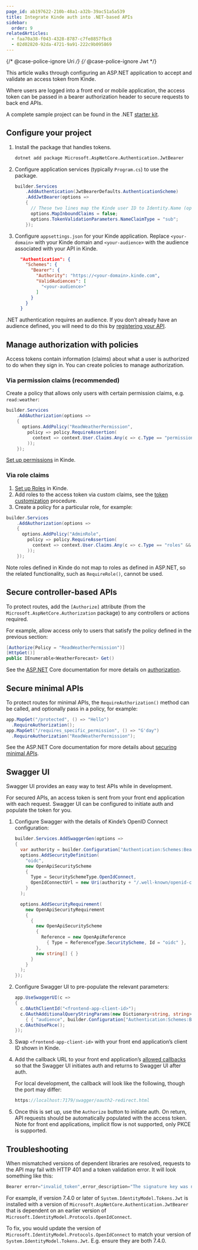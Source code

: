 ```yaml
---
page_id: ab197622-210b-48a1-a32b-39ac51a5a539
title: Integrate Kinde auth into .NET-based APIs
sidebar:
  order: 9
relatedArticles:
  - faa70a38-f043-4328-8787-c7fe8857fbc8
  - 02d02820-92da-4721-9a91-222c9b095869
---
```


{/* @case-police-ignore Uri */}
{/* @case-police-ignore Jwt */}

This article walks through configuring an ASP.NET application to accept and validate an access token from Kinde.

Where users are logged into a front end or mobile application, the access token can be passed in a bearer authorization header to secure requests to back end APIs.

A complete sample project can be found in the .NET [starter kit](https://github.com/kinde-starter-kits/dotnet-webapi-starter-kit).

## Configure your project

1. Install the package that handles tokens.

   ```bash
   dotnet add package Microsoft.AspNetCore.Authentication.JwtBearer
   ```

2. Configure application services (typically `Program.cs`) to use the package.

   ```csharp
   builder.Services
       .AddAuthentication(JwtBearerDefaults.AuthenticationScheme)
       .AddJwtBearer(options =>
       {
         // These two lines map the Kinde user ID to Identity.Name (optional).
         options.MapInboundClaims = false;
         options.TokenValidationParameters.NameClaimType = "sub";
       });
   ```

3. Configure `appsettings.json` for your Kinde application. Replace `<your-domain>` with your Kinde domain and `<your-audience>` with the audience associated with your API in Kinde.

   ```json
     "Authentication": {
       "Schemes": {
         "Bearer": {
           "Authority": "https://<your-domain>.kinde.com",
           "ValidAudiences": [
             "<your-audience>"
           ]
         }
       }
     }
   ```

.NET authentication requires an audience. If you don’t already have an audience defined, you will need to do this by [registering your API](/developer-tools/your-apis/register-manage-apis/).

## Manage authorization with policies

Access tokens contain information (claims) about what a user is authorized to do when they sign in. You can create policies to manage authorization.

### Via permission claims (recommended)

Create a policy that allows only users with certain permission claims, e.g. `read:weather`:

```csharp
builder.Services
    .AddAuthorization(options =>
    {
      options.AddPolicy("ReadWeatherPermission",
        policy => policy.RequireAssertion(
          context => context.User.Claims.Any(c => c.Type == "permissions" && c.Value == "read:weather")
        ));
    });
```

[Set up permissions](/manage-users/roles-and-permissions/user-permissions/) in Kinde.

### Via role claims

1. [Set up Roles](/manage-users/roles-and-permissions/user-permissions/) in Kinde.
2. Add roles to the access token via custom claims, see the [token customization](/build/tokens/token-customization/) procedure.
3. Create a policy for a particular role, for example:

```csharp
builder.Services
    .AddAuthorization(options =>
    {
      options.AddPolicy("AdminRole",
        policy => policy.RequireAssertion(
          context => context.User.Claims.Any(c => c.Type == "roles" && c.Value == "admin")
        ));
    });
```

Note roles defined in Kinde do not map to roles as defined in ASP.NET, so the related functionality, such as `RequireRole()`, cannot be used.

## Secure controller-based APIs

To protect routes, add the `[Authorize]` attribute (from the `Microsoft.AspNetCore.Authorization` package) to any controllers or actions required.

For example, allow access only to users that satisfy the policy defined in the previous section:

```csharp
[Authorize(Policy = "ReadWeatherPermission")]
[HttpGet()]
public IEnumerable<WeatherForecast> Get()
```

See the [ASP.NET](http://ASP.NET) Core documentation for more details on [authorization](https://learn.microsoft.com/en-us/aspnet/core/security/authorization/simple?view=aspnetcore-8.0#use-the-authorize-attribute).

## Secure minimal APIs

To protect routes for minimal APIs, the `RequireAuthorization()` method can be called, and optionally pass in a policy, for example:

```csharp
app.MapGet("/protected", () => "Hello")
  .RequireAuthorization();
app.MapGet("/requires_specific_permission", () => "G'day")
  .RequireAuthorization("ReadWeatherPermission");
```

See the ASP.NET Core documentation for more details about [securing minimal APIs](https://learn.microsoft.com/en-us/aspnet/core/fundamentals/minimal-apis/security?view=aspnetcore-8.0).

## Swagger UI

Swagger UI provides an easy way to test APIs while in development.

For secured APIs, an access token is sent from your front end application with each request. Swagger UI can be configured to initiate auth and populate the token for you.

1. Configure Swagger with the details of Kinde’s OpenID Connect configuration:

   ```csharp
   builder.Services.AddSwaggerGen(options =>
   {
     var authority = builder.Configuration["Authentication:Schemes:Bearer:Authority"];
     options.AddSecurityDefinition(
       "oidc",
       new OpenApiSecurityScheme
       {
         Type = SecuritySchemeType.OpenIdConnect,
         OpenIdConnectUrl = new Uri(authority + "/.well-known/openid-configuration")
       }
     );

     options.AddSecurityRequirement(
       new OpenApiSecurityRequirement
       {
         {
           new OpenApiSecurityScheme
           {
             Reference = new OpenApiReference
               { Type = ReferenceType.SecurityScheme, Id = "oidc" },
           },
           new string[] { }
         }
       }
     );
   });
   ```

2. Configure Swagger UI to pre-populate the relevant parameters:

   ```csharp
   app.UseSwaggerUI(c =>
   {
     c.OAuthClientId("<frontend-app-client-id>");
     c.OAuthAdditionalQueryStringParams(new Dictionary<string, string>
       { { "audience", builder.Configuration["Authentication:Schemes:Bearer:ValidAudiences:0"] ?? "" } });
     c.OAuthUsePkce();
   });
   ```

3. Swap `<frontend-app-client-id>` with your front end application’s client ID shown in Kinde.
4. Add the callback URL to your front end application’s [allowed callbacks](/get-started/connect/callback-urls/) so that the Swagger UI initiates auth and returns to Swagger UI after auth.

   For local development, the callback will look like the following, though the port may differ:

   ```csharp
   https://localhost:7179/swagger/oauth2-redirect.html
   ```

5. Once this is set up, use the `Authorize` button to initiate auth. On return, API requests should be automatically populated with the access token. Note for front end applications, implicit flow is not supported, only PKCE is supported.

## Troubleshooting

When mismatched versions of dependent libraries are resolved, requests to the API may fail with HTTP 401 and a token validation error. It will look something like this:

```csharp
Bearer error="invalid_token",error_description="The signature key was not found"
```

For example, if version 7.4.0 or later of `System.IdentityModel.Tokens.Jwt` is installed with a version of `Microsoft.AspNetCore.Authentication.JwtBearer` that is dependent on an earlier version of `Microsoft.IdentityModel.Protocols.OpenIdConnect`.

To fix, you would update the version of `Microsoft.IdentityModel.Protocols.OpenIdConnect` to match your version of `System.IdentityModel.Tokens.Jwt`. E.g. ensure they are both 7.4.0.
